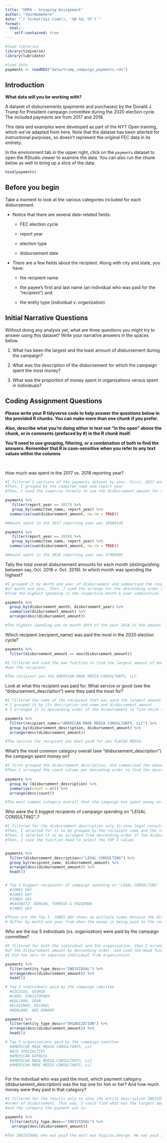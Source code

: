 ```yaml
---
title: "SMPA - Grouping Assignment"
author: "YourNameHere"
date: "`r format(Sys.time(), '%B %d, %Y')`"
format:
  html:
    self-contained: true
---
```


```r

#load libraries
library(tidyverse)
library(lubridate)

#load data
payments <- readRDS("data/trump_campaign_payments.rds")

```

## Introduction

**What data will you be working with?**

A dataset of disbursements (payments and purchases) by the Donald J. Trump for President campaign committee during the 2020 election cycle. The included payments are from 2017 and 2018.

This data and examples were developed as part of the NYT Open training, which we've adapted from here. Note that the dataset has been alterted for instructional purposes, so doesn't represent the original FEC data in its entirety.

In the environment tab in the upper right, click on the `payments` dataset to open the RStudio viewer to examine the data. You can also run the chunk below as well to bring up a slice of the data.

```r

head(payments)


```

## Before you begin

Take a moment to look at the various categories included for each disbursement.

-   Notice that there are several date-related fields:

    -   FEC election cycle

    -   report year

    -   election type

    -   disbursement date

-   There are a few fields about the recipient. Along with city and state, you have:

    -   the recipient name

    -   the payee's first and last name (an individual who was paid for the "recipient") and

    -   the entity type (individual v. organization)

## Initial Narrative Questions

Without doing any analysis yet, what are three questions you might try to answer using this dataset? Write your narrative answers in the spaces below.

1.  What has been the largest and the least amount of disbursement during the campaign? 

2.  What was the description of the disbursement for which the campaign spent the most money?  

3.  What was the proportion of money spent in organizations versus spent in individuals? 

## Coding Assignment Questions

**Please write your R tidyverse code to help answer the questions below in the provided R chunks. You can make more than one chunk if you prefer.**

**Also, describe what you're doing either in text out "in the open" above the chunk, or in comments (prefaced by #) in the R chunk itself.**

**You'll need to use grouping, filtering, or a combination of both to find the answers. Remember that R is case-sensitive when you refer to any text values within the columns**

<br>

How much was spent in the 2017 vs. 2018 reporting year?

```r

#I filtered 2 sections of the payments dataset by year. First, 2017 and then 2018. 
#Then, I grouped by the commitee name and report year 
#Then, I used the sumarise formula to sum the disbursement amount for each year

payments %>% 
   filter(report_year == 2017) %>% 
   group_by(committee_name, report_year) %>% 
  summarise(sum(disbursement_amount, na.rm = TRUE))

#Amount spent in the 2017 reporting year was 16888149	

payments %>% 
   filter(report_year == 2018) %>% 
   group_by(committee_name, report_year) %>% 
  summarise(sum(disbursement_amount, na.rm = TRUE))

#Amount spent in the 2018 reporting year was 37406905	


```

Tally the total overall disbursement amounts for each month (distinguishing between say, Oct. 2018 v. Oct. 2019). In which month was spending the highest?

```r

#I grouped it by month and year of disbursement and summarised the respective amount for each combination
#of month and year. Then, I used the arrange for the descending order of the disbursement amount to 
#find the highest spending in the respective month & year combination

payments %>%
  group_by(disbursement_month, disbursement_year) %>% 
  summarise(disbursement_amount) %>% 
  arrange(desc(disbursement_amount))

#The highest spending was on month 10th of the year 2018 in the amount of 3390990.85. 

```

Which recipient (recipient_name) was paid the most in the 2020 election cycle?

```r

payments %>%
  filter(disbursement_amount == max(disbursement_amount)) 

#I filtered and used the max function to find the largest amount of money that was paid and who 
#was the recipient

#The recipient was the AMERICAN MADE MEDIA CONSULTANTS, LLC. 


```

Look at what this recipient was paid for. What service or good (see the "disbursement_description") were they paid the most for?

```r

#I filtered the name of the recipient that was paid the largest amount of money as per the last question
# I grouped it by its description and name and disbursement amount 
# I arranged it in descending order of the disbursement to find which service they were most paid for. 

payments %>% 
  filter(recipient_name=="AMERICAN MADE MEDIA CONSULTANTS, LLC") %>% 
  group_by(disbursement_description, disbursement_amount) %>% 
  arrange(desc(disbursement_amount))

#The service the recipient was most paid for was PLACED MEDIA 

```

What's the most common category overall (see "disbursement_description") the campaign spent money on?

```r

#I first grouped the disbursement description, and summarised the amount of times it showed up on the dataset 
#Then I arranged the count column per desceding order to find the description that showed up the most time in the dataset. 
  
payments %>% 
  group_by (disbursement_description) %>% 
  summarise(count = n()) %>% 
  arrange(desc(count))

#The most common category overall that the campaign has spent money on was in MERCHANT FEES 

```

Who were the 5 biggest recipients of campaign spending on "LEGAL CONSULTING"..?

```r

#I filtered for the disbursement description only to show legal consulting
#Then, I selected for it to be grouped by the recipient name and the respective amount being disbursed 
#Then, I selected it to be arranged from descending order of the disbursement to find the highest values 
#Then, I used the function head to select the TOP 5 values 


payments %>% 
  filter(disbursement_description=="LEGAL CONSULTING") %>% 
  group_by(recipient_name, disbursement_amount) %>% 
  arrange(desc(disbursement_amount)) %>% 
  head(5)


# Top 5 biggest recipients of campaign spending on "LEGAL CONSULTING"
  #JONES DAY 	
  #JONES DAY 	
  #JONES DAY 	
  #KASOWITZ, BENSON, TORRESS & FRIEDMAN	
  #JONES DAY

#Those are the Top 5. JONES DAY shows up multiple times because the disbursement dates 
# differ by month and year from when the money is being paid to the recipient


```


Who are the top 5 individuals (vs. organization) were paid by the campaign committee?

```r

#I filtered for both the individual and the organization, then I arranged to find the maximum values
#of the disbursement amount by descending order, and used the Head function to find the Top 5 ones. 
#I did two sets to separate individual from organization 

payments %>% 
  filter(entity_type_desc=="INDIVIDUAL") %>% 
  arrange(desc(disbursement_amount)) %>% 
  head(5)

# Top 5 individuals paid by the campaign comittee
  #GIGICOS, GEORGE		
  #CARR, CHRISTOPHER	
  #DOLLMAN, SEAN		
  #GLASSNER, MICHAEL	
  #NEWLAND, DEE EDWARD

payments %>% 
  filter(entity_type_desc=="ORGANIZATION") %>% 
  arrange(desc(disbursement_amount)) %>% 
  head(5)

# Top 5 organizations paid by the campaign comittee
  #AMERICAN MADE MEDIA CONSULTANTS, LLC		
  #ACE SPECIALTIES		
  #AMERICAN EXPRESS	
  #AMERICAN MADE MEDIA CONSULTANTS, LLC		
  #AMERICAN MADE MEDIA CONSULTANTS, LLC



```


For the indvidual who was paid the most, which payment category (disbursement_description) was the top one for him or her? And how much money were they paid in that category?

```r

#I filtered for the results only to show the entity description INDIVIDUAL and arranged it in descending 
#order of disbursement. That way, I could find what was the largest amount of money paid to this individual 
#and the category the payment was in. 

payments %>% 
  filter(entity_type_desc=="INDIVIDUAL") %>% 
   arrange(desc(disbursement_amount)) 

#The INDIVIDUAL who was paid the most was Gigicos,George. He was paid 30000.00 for the category of EVENT CONSULTING.  



```
